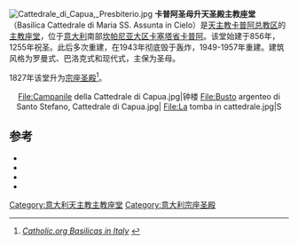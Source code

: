 [[File:Cattedrale_di_Capua,_Presbiterio.jpg|right]]
'''卡普阿圣母升天圣殿主教座堂'''（Basilica Cattedrale di Maria SS. Assunta in Cielo）是[[天主教卡普阿总教区|天主教卡普阿总教区]]的[[主教座堂|主教座堂]]，位于[[意大利|意大利]]南部[[坎帕尼亚大区|坎帕尼亚大区]][[卡塞塔省|卡塞塔省]][[卡普阿|卡普阿]]。该堂始建于856年，1255年祝圣。此后多次重建，在1943年彻底毁于轰炸，1949-1957年重建。建筑风格为罗曼式、巴洛克式和现代式，主保为圣母。

1827年该堂升为[[宗座圣殿|宗座圣殿]]<ref>{{en}} [http://www.gcatholic.org/churches/data/basITX.htm ''Catholic.org Basilicas in Italy''] {{Wayback|url=http://www.gcatholic.org/churches/data/basITX.htm |date=20151226190014 }}</ref>。

<center><gallery>
File:Campanile della Cattedrale di Capua.jpg|钟楼
File:Busto argenteo di Santo Stefano, Cattedrale di Capua.jpg|
File:La tomba in cattedrale.jpg|S
</gallery></center>
== 参考 ==
<references/>
*{{cite book|author=Giovanni Ceraso|title=Il Duomo di Capua, metropoli e basilica -  guida del forestiere|location=Santa Maria Capua Vetere|editor=Casa Editrice Progresso|year=1916}}
* {{cite web|url=http://www.medioevo.org/artemedievale/Pages/Campania/CattedralediCapua.html|title=La cattedrale di Capua|editor=medioevo.org|accessdate=24 agosto 2010|archive-date=2016-03-05|archive-url=https://web.archive.org/web/20160305012410/http://www.medioevo.org/artemedievale/Pages/Campania/CattedralediCapua.html|dead-url=no}}
* {{cite web|url=http://www.capuaonline.it/storiadicapua/cattedrale/|title=Duomo|editor=capuaonline.it|accessdate=29 luglio 2013|archive-date=2015-09-23|archive-url=https://web.archive.org/web/20150923012127/http://www.capuaonline.it/storiadicapua/cattedrale/|dead-url=no}}
* {{cite web|url=http://www.flickr.com/photos/14747125@N08/sets/72157611104887226/|title=Capua - Cattedrale|editor=flickr.com|accessdate=29 luglio 2013}}

{{意大利天主教主教座堂}}
[[Category:意大利天主教主教座堂|Category:意大利天主教主教座堂]]
[[Category:意大利宗座圣殿|Category:意大利宗座圣殿]]
